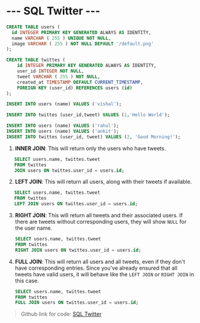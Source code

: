 # --- SQL Twitter ---
```sql
CREATE TABLE users (
  id INTEGER PRIMARY KEY GENERATED ALWAYS AS IDENTITY,
  name VARCHAR ( 255 ) UNIQUE NOT NULL,
  image VARCHAR ( 255 ) NOT NULL DEFAULT '/default.png'
);
```

```sql
CREATE TABLE twittes (
    id INTEGER PRIMARY KEY GENERATED ALWAYS AS IDENTITY,
    user_id INTEGER NOT NULL,
    tweet VARCHAR ( 255 ) NOT NULL,
    created_at TIMESTAMP DEFAULT CURRENT_TIMESTAMP,
    FOREIGN KEY (user_id) REFERENCES users (id)
);
```

```sql
INSERT INTO users (name) VALUES ('vishal');
```

```sql
INSERT INTO twittes (user_id,tweet) VALUES (1,'Hello World');
```

```sql
INSERT INTO users (name) VALUES ('rahul');
INSERT INTO users (name) VALUES ('ankit');
INSERT INTO twittes (user_id, tweet) VALUES (2, 'Good Morning!');
```

1. **INNER JOIN**: This will return only the users who have tweets.

```sql
   SELECT users.name, twittes.tweet 
   FROM twittes 
   JOIN users ON twittes.user_id = users.id;
```

2. **LEFT JOIN**: This will return all users, along with their tweets if available.

```sql
   SELECT users.name, twittes.tweet 
   FROM twittes 
   LEFT JOIN users ON twittes.user_id = users.id;
```

3. **RIGHT JOIN**: This will return all tweets and their associated users. If there are tweets without corresponding users, they will show `NULL` for the user name.

   ```sql
   SELECT users.name, twittes.tweet 
   FROM twittes 
   RIGHT JOIN users ON twittes.user_id = users.id;
   ```

4. **FULL JOIN**: This will return all users and all tweets, even if they don't have corresponding entries. Since you’ve already ensured that all tweets have valid users, it will behave like the `LEFT JOIN` or `RIGHT JOIN` in this case.

   ```sql
   SELECT users.name, twittes.tweet 
   FROM twittes 
   FULL JOIN users ON twittes.user_id = users.id;
   ```

> Github link for code: [SQL Twitter](https://github.com/vishal-kacha/twitter-htmx)

